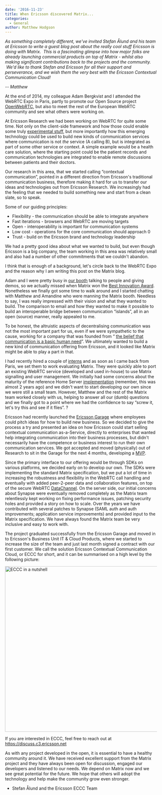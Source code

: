 ```yaml
---
date: '2016-11-23'
title: When Ericsson discovered Matrix...
categories:
  - General
author: Matthew Hodgson
---
```


<i>As something completely different, we've invited Stefan Ålund and his team at Ericsson to write a guest blog post about the really cool stuff Ericsson is doing with Matrix.  This is a fascinating glimpse into how major folks are already launching commercial products on top of Matrix - whilst also making significant contributions back to the projects and the community.  We'd like to thank Stefan and Ericsson for all their support and perseverance, and we wish them the very best with the Ericsson Contextual Communication Cloud!
</i>

<i>-- Matthew
</i>

At the end of 2014, my colleague Adam Bergkvist and I attended the WebRTC Expo in Paris, partly to promote our Open Source project
<a href="https://www.openwebrtc.org"> OpenWebRTC</a>, but also to meet the rest of the European WebRTC community and see what others were working on. 


At Ericsson Research we had been working on WebRTC for quite some time. Not only on the client-side framework and how those could enable some truly
<a href="https://www.youtube.com/watch?v=0nl0fuWzoGk"> experimental stuff</a>, but more importantly how this emerging technology could be used to build new kinds of communication services where communication is not *the* service (A calling B), but is integrated as part of some other service or context. A simple example would be a health care solution, where the starting point could be the patient records and communication technologies are integrated to enable remote discussions between patients and their doctors.


Our research in this area, that we started calling “contextual communication”, pointed in a different direction from Ericsson's traditional communication business, therefore making it hard for us to transfer our ideas and technologies out from Ericsson Research. We increasingly had the feeling that we needed to build something new and start from a clean slate, so to speak.


Some of our guiding principles:

<ul>
 	<li style="font-weight: 400;">Flexibility - the communication should be able to integrate anywhere
</li>
 	<li style="font-weight: 400;">Fast iterations - browsers and WebRTC are moving targets
</li>
 	<li style="font-weight: 400;">Open - interoperability is important for communication systems
</li>
 	<li style="font-weight: 400;">Low cost - operations for the core communication should approach 0
</li>
 	<li style="font-weight: 400;">Trust - build on the Ericsson brand and technology leadership 
</li>
</ul>
We had a pretty good idea about what we wanted to build, but even though Ericsson is a big company, the team working in this area was relatively small and also had a number of other commitments that we couldn't abandon.


I think that is enough of a background, let's circle back to the WebRTC Expo and the reason why I am writing this post on the Matrix blog.


Adam and I were pretty busy in
<a href="https://twitter.com/OpenWebRTC/status/544781293838684161"> our booth</a> talking to people and giving demos, so we actually missed when Matrix won the
<a href="/blog/2014/12/24/matrix-wins-best-innovation-award-at-webrtc-paris/"> Best Innovation Award</a>. Nonetheless we finally got some time to walk around and I started chatting with Matthew and Amandine who were manning the Matrix booth. Needless to say, I was really impressed with their vision and what they wanted to build. The comparison to email and how they wanted to make it possible to build an interoperable bridge between communication “islands”, all in an open (source) manner, really appealed to me.


To be honest, the altruistic aspects of decentralising communication was not the most important part for us, even if we were sympathetic to the cause, working for a company that was founded from “
<a href="http://www.ericsson.hr/lars-magnus-ericsson-entrepreneur">the belief that communication is a basic human need</a>”. We ultimately wanted to build a new kind of communication offering from Ericsson, and it looked like Matrix might be able to play a part in that.


I had recently hired a couple of
<a href="http://teknikspranget.se"> interns</a> and as soon as I came back from Paris, we set them to work evaluating Matrix. They were quickly able to port an existing WebRTC service (developed and used in-house) to use Matrix signalling and user management. We initially had some concerns about the maturity of the reference Home Server
<a href="https://github.com/matrix-org/synapse"> implementation</a> (remember, this was almost 2 years ago) and we didn't want to start developing our own since we were still a small team. However, Matthew and the rest of the Matrix team worked closely with us, helping to answer all our (dumb) questions and we finally got to a point where we had the confidence to say “screw it, let's try this and see if it flies”. ?


Ericsson had recently launched the
<a href="https://www.ericsson.com/innovation/ericsson-garage"> Ericsson Garage</a> where employees could pitch ideas for how to build new business. So we decided to give the process a try and presented an idea on how Ericsson could start selling contextual communication as-a-Service, directly to enterprises that wanted help integrating communication into their business processes, but didn't necessarily have the competence or business interest to run their own communication services. We got accepted and moved (physically) out of Research to sit in the Garage for the next 4 months, developing a
<a href="https://en.wikipedia.org/wiki/Minimum_viable_product"> MVP</a>.


Since the primary interface to our offering would be through SDKs on various platforms, we decided early on to develop our own. The SDKs were implementing the standard Matrix specification, but we put a lot of time in increasing the robustness and flexibility in the WebRTC call handling and eventually with added peer-2-peer data and collaboration features, on top of the secure WebRTC
<a href="https://tools.ietf.org/html/draft-ietf-rtcweb-data-channel-13"> DataChannel</a>. On the server side, our initial concerns about Synapse were eventually removed completely as the Matrix team relentlessly kept working on fixing performance issues, patching security holes and provided a story on how to scale. Over the years we have contributed with several patches to Synapse (SAML auth and auth improvements; application service improvements) and provided input to the Matrix specification. We have always found the Matrix team be very inclusive and easy to work with.


The project graduated successfully from the Ericsson Garage and moved in to Ericsson's Business Unit IT &amp; Cloud Products, where we started to increase the size of the team and just last month signed a contract with our first customer. We call the solution Ericsson Contextual Communication Cloud, or ECCC for short, and it can be summarised on a high level by the following picture:


<img class="aligncenter size-full wp-image-1852" src="/blog/wp-content/uploads/2016/11/Picture1.png" alt="ECCC in a nutshell" width="975" height="546" />

If you are interested in ECCC, feel free to reach out at <a href="https://discuss.c3.ericsson.net">https://discuss.c3.ericsson.net</a>

As with any project developed in the open, it is essential to have a healthy community around it. We have received excellent support from the Matrix project and they have always been open for discussion, engaged our developers and listened to our needs. We depend on Matrix now and we see great potential for the future. We hope that others will adopt the technology and help make the community grow even stronger.


- Stefan Ålund and the Ericsson ECCC Team
